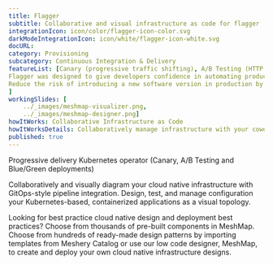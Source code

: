 ---title: Flagger  subtitle: Collaborative and visual infrastructure as code for flaggerintegrationIcon: icon/color/flagger-icon-color.svgdarkModeIntegrationIcon: icon/white/flagger-icon-white.svgdocURL: category: Provisioningsubcategory: Continuous Integration & DeliveryfeatureList: [Canary (progressive traffic shifting), A/B Testing (HTTP headers and cookies traffic routing), Blue/Green (traffic switching and mirroring),Flagger was designed to give developers confidence in automating production releases with progressive delivery techniques.,Reduce the risk of introducing a new software version in production by gradually shifting traffic to the new version while measuring metrics like HTTP/gRPC request success rate and latency.]workingSlides: [    ../_images/meshmap-visualizer.png,    ../_images/meshmap-designer.png]howItWorks: Collaborative Infrastructure as CodehowItWorksDetails: Collaboratively manage infrastructure with your coworkers synchronously sharing the same designs.published: true---<p>    Progressive delivery Kubernetes operator (Canary, A/B Testing and Blue/Green deployments)</p><p>    Collaboratively and visually diagram your cloud native infrastructure with GitOps-style pipeline integration. Design, test, and manage configuration your Kubernetes-based, containerized applications as a visual topology.</p><p>    Looking for best practice cloud native design and deployment best practices? Choose from thousands of pre-built components in MeshMap. Choose from hundreds of ready-made design patterns by importing templates from Meshery Catalog or use our low code designer, MeshMap, to create and deploy your own cloud native infrastructure designs.</p>